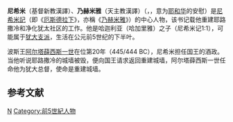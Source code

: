 '''尼希米'''（基督新教漢譯）、'''乃赫米雅'''（天主教漢譯）（{{lang-en|'''Nehemiah'''}}，{{lang-he|{{Hebrew|נְחֶמְיָה}}}}，意为[[耶和华|耶和华]]的安慰）是[[尼希米記|尼希米記]]（即《[[厄斯德拉下|厄斯德拉下]]》，亦稱《[[尼希米記|乃赫米雅]]》）的中心人物，该书记载他重建耶路撒冷和净化犹太社区的工作。他是哈迦利亚（哈加里雅）之子（尼希米记1:1），可能属于[[犹大支派|犹大支派]]，生活在公元前5世纪的下半叶。

波斯王[[阿尔塔薛西斯一世|阿尔塔薛西斯一世]]在位第20年（445/444 BC），尼希米担任国王的酒政。当他听说耶路撒冷的城墙被毁，便向国王请求返回重建城墙，阿尔塔薛西斯一世任命他为犹大总督，使命是重建城墙。

==参考文献==
<references/>
{{eastons}}

[[Category:圣经人物|N]]
[[Category:前5世紀人物|Category:前5世紀人物]]